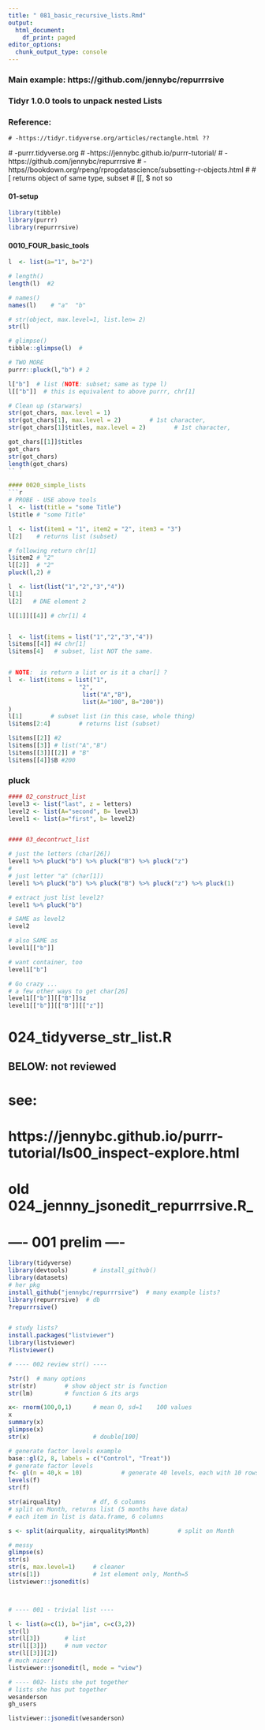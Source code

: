 ```yaml
---
title: " 081_basic_recursive_lists.Rmd" 
output:
  html_document:
    df_print: paged
editor_options:
  chunk_output_type: console
---
```


### Main example:  https://github.com/jennybc/repurrrsive
### Tidyr 1.0.0 tools to unpack nested Lists

### Reference:
	# -https://tidyr.tidyverse.org/articles/rectangle.html ??
  # -purrr.tidyverse.org
	# -https://jennybc.github.io/purrr-tutorial/
	# -https://github.com/jennybc/repurrrsive
	# -https//bookdown.org/rpeng/rprogdatascience/subsetting-r-objects.html
	# 
	# [  returns object of same type, subset
	# [[, $  not so

####  01-setup
```r

library(tibble)
library(purrr)
library(repurrrsive)
```

#### 0010_FOUR_basic_tools
```r
l  <- list(a="1", b="2")

# length()
length(l)  #2

# names()
names(l)	# "a"  "b"

# str(object, max.level=1, list.len= 2)
str(l)
```

```r
# glimpse()
tibble::glimpse(l)  # 

# TWO MORE
purrr::pluck(l,"b") # 2

l["b"]	# list (NOTE: subset; same as type l)
l[["b"]]  # this is equivalent to above purrr, chr[1]
```
```r
# Clean up (starwars)
str(got_chars, max.level = 1)
str(got_chars[1], max.level = 2)        # 1st character, 
str(got_chars[1]$titles, max.level = 2)        # 1st character, 

got_chars[[1]]$titles
got_chars
str(got_chars)
length(got_chars)
`` `

#### 0020_simple_lists
```r

# PROBE - USE above tools 
l  <- list(title = "some Title")
l$title # "some Title"

l  <- list(item1 = "1", item2 = "2", item3 = "3")
l[2]    # returns list (subset)

# following return chr[1]
l$item2 # "2"  
l[[2]]  # "2"	
pluck(l,2) # 

l  <- list(list("1","2","3","4"))
l[1]
l[2]   # DNE element 2

l[[1]][[4]] # chr[1] 4


l  <- list(items = list("1","2","3","4"))
l$items[[4]] #4 chr[1]
l$items[4]   # subset, list NOT the same.


# NOTE:  is return a list or is it a char[] ?
l  <- list(items = list("1",
					"2",
					 list("A","B"), 
					 list(A="100", B="200"))
)
l[1]		# subset list (in this case, whole thing)	
l$items[2:4]		# returns list (subset)

l$items[[2]] #2
l$items[[3]] # list("A","B")
l$items[[3]][[2]] # "B"
l$items[[4]]$B #200
```

### pluck
```r
#### 02_construct_list
level3 <- list("last", z = letters)
level2 <- list(A="second", B= level3)
level1 <- list(a="first", b= level2)


#### 03_decontruct_list

# just the letters (char[26])
level1 %>% pluck("b") %>% pluck("B") %>% pluck("z")
#
# just letter "a" (char[1])
level1 %>% pluck("b") %>% pluck("B") %>% pluck("z") %>% pluck(1)

# extract just list level2?
level1 %>% pluck("b")

# SAME as level2
level2

# also SAME as 
level1[["b"]]

# want container, too
level1["b"]

# Go crazy ...
# a few other ways to get char[26]
level1[["b"]][["B"]]$z
level1[["b"]][["B"]][["z"]]

```
# 024_tidyverse_str_list.R

## BELOW:  not reviewed

# see:
# https://jennybc.github.io/purrr-tutorial/ls00_inspect-explore.html

# old 024_jennny_jsonedit_repurrrsive.R_
# ---- 001 prelim ----

```r

library(tidyverse)
library(devtools)       # install_github()
library(datasets)
# her pkg
install_github("jennybc/repurrrsive")  # many example lists?
library(repurrrsive)  # db
?repurrrsive()


# study lists?
install.packages("listviewer")
library(listviewer)
?listviewer()
```
```r

# ---- 002 review str() ----

?str()  # many options
str(str)        # show object str is function
str(lm)         # function & its args

x<- rnorm(100,0,1)      # mean 0, sd=1    100 values
x
summary(x)
glimpse(x)
str(x)                  # double[100]
```

```r

# generate factor levels example
base::gl(2, 8, labels = c("Control", "Treat"))
# generate factor levels
f<- gl(n = 40,k = 10)           # generate 40 levels, each with 10 rows
levels(f)
str(f)

str(airquality)         # df, 6 columns
# split on Month, returns list (5 months have data)
# each item in list is data.frame, 6 columns

s <- split(airquality, airquality$Month)        # split on Month

# messy
glimpse(s)
str(s)
str(s, max.level=1)     # cleaner
str(s[1])               # 1st element only, Month=5
listviewer::jsonedit(s)



# ---- 001 - trivial list ----

l <- list(a=c(1), b="jim", c=c(3,2))
str(l)
str(l[3])       # list
str(l[[3]])     # num vector
str(l[[3]][2])
# much nicer!
listviewer::jsonedit(l, mode = "view")

# ---- 002- lists she put together
# lists she has put together
wesanderson
gh_users

listviewer::jsonedit(wesanderson)

```


